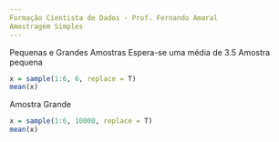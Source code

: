 ```yaml
---
Formação Cientista de Dados - Prof. Fernando Amaral
Amostragem Simples
---
```

Pequenas e Grandes Amostras
Espera-se uma média de 3.5
Amostra pequena
```r
x = sample(1:6, 6, replace = T)
mean(x)
```
Amostra Grande
```r
x = sample(1:6, 10000, replace = T)
mean(x)
```

